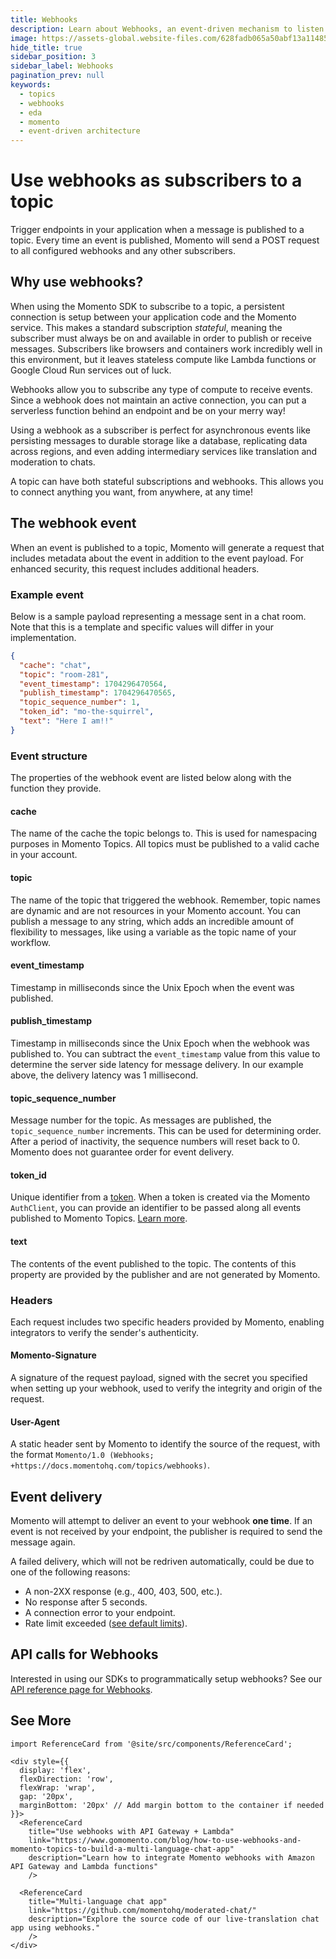```yaml
---
title: Webhooks
description: Learn about Webhooks, an event-driven mechanism to listen to Momento Topics
image: https://assets-global.website-files.com/628fadb065a50abf13a11485/659580dc80a9699d3d1ae72a_webhooks-launch-blog-header.png
hide_title: true
sidebar_position: 3
sidebar_label: Webhooks
pagination_prev: null
keywords:
  - topics
  - webhooks
  - eda
  - momento
  - event-driven architecture
---
```


# Use webhooks as subscribers to a topic

Trigger endpoints in your application when a message is published to a topic. Every time an event is published, Momento will send a POST request to all configured webhooks and any other subscribers.

## Why use webhooks?

When using the Momento SDK to subscribe to a topic, a persistent connection is setup between your application code and the Momento service. This makes a standard subscription *stateful*, meaning the subscriber must always be on and available in order to publish or receive messages. Subscribers like browsers and containers work incredibly well in this environment, but it leaves stateless compute like Lambda functions or Google Cloud Run services out of luck.

Webhooks allow you to subscribe any type of compute to receive events. Since a webhook does not maintain an active connection, you can put a serverless function behind an endpoint and be on your merry way!

Using a webhook as a subscriber is perfect for asynchronous events like persisting messages to durable storage like a database, replicating data across regions, and even adding intermediary services like translation and moderation to chats.

A topic can have both stateful subscriptions and webhooks. This allows you to connect anything you want, from anywhere, at any time!

## The webhook event

When an event is published to a topic, Momento will generate a request that includes metadata about the event in addition to the event payload. For enhanced security, this request includes additional headers.

### Example event

Below is a sample payload representing a message sent in a chat room. Note that this is a template and specific values will differ in your implementation.

```json
{
  "cache": "chat",
  "topic": "room-281",
  "event_timestamp": 1704296470564,
  "publish_timestamp": 1704296470565,
  "topic_sequence_number": 1,
  "token_id": "mo-the-squirrel",
  "text": "Here I am!!"
}
```

### Event structure

The properties of the webhook event are listed below along with the function they provide.

#### cache

The name of the cache the topic belongs to. This is used for namespacing purposes in Momento Topics. All topics must be published to a valid cache in your account.

#### topic

The name of the topic that triggered the webhook. Remember, topic names are dynamic and are not resources in your Momento account. You can publish a message to any string, which adds an incredible amount of flexibility to messages, like using a variable as the topic name of your workflow.

#### event_timestamp

Timestamp in milliseconds since the Unix Epoch when the event was published.

#### publish_timestamp

Timestamp in milliseconds since the Unix Epoch when the webhook was published to. You can subtract the `event_timestamp` value from this value to determine the server side latency for message delivery. In our example above, the delivery latency was 1 millisecond.

#### topic_sequence_number

Message number for the topic. As messages are published, the `topic_sequence_number` increments. This can be used for determining order. After a period of inactivity, the sequence numbers will reset back to 0. Momento does not guarantee order for event delivery.

#### token_id

Unique identifier from a [token](./../develop/authentication/tokens.md). When a token is created via the Momento `AuthClient`, you can provide an identifier to be passed along all events published to Momento Topics. [Learn more](https://www.gomomento.com/blog/momento-topics-just-got-more-secure-introducing-embedded-token-identifiers).

#### text

The contents of the event published to the topic. The contents of this property are provided by the publisher and are not generated by Momento.

### Headers

Each request includes two specific headers provided by Momento, enabling integrators to verify the sender's authenticity.

#### Momento-Signature

A signature of the request payload, signed with the secret you specified when setting up your webhook, used to verify the integrity and origin of the request.

#### User-Agent
A static header sent by Momento to identify the source of the request, with the format `Momento/1.0 (Webhooks; +https://docs.momentohq.com/topics/webhooks)`.

## Event delivery

Momento will attempt to deliver an event to your webhook **one time**. If an event is not received by your endpoint, the publisher is required to send the message again.

A failed delivery, which will not be redriven automatically, could be due to one of the following reasons:

* A non-2XX response (e.g., 400, 403, 500, etc.).
* No response after 5 seconds.
* A connection error to your endpoint.
* Rate limit exceeded ([see default limits](./../limits.md)).

## API calls for Webhooks

Interested in using our SDKs to programmatically setup webhooks? See our [API reference page for Webhooks](./develop/api-reference/webhooks).

## See More

```mdx-code-block
import ReferenceCard from '@site/src/components/ReferenceCard';

<div style={{
  display: 'flex',
  flexDirection: 'row',
  flexWrap: 'wrap',
  gap: '20px',
  marginBottom: '20px' // Add margin bottom to the container if needed
}}>
  <ReferenceCard
    title="Use webhooks with API Gateway + Lambda"
    link="https://www.gomomento.com/blog/how-to-use-webhooks-and-momento-topics-to-build-a-multi-language-chat-app"
    description="Learn how to integrate Momento webhooks with Amazon API Gateway and Lambda functions"
    />

  <ReferenceCard
    title="Multi-language chat app"
    link="https://github.com/momentohq/moderated-chat/"
    description="Explore the source code of our live-translation chat app using webhooks."
    />
</div>
```

